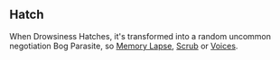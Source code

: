{{CardPage
|quote = Never have I been this tired. It feels as if I could sleep for a hundred years.
|description = When this card is drawn, lose 1 action and [[Expend]] this card.<br/>[[Unplayable]], [[Parasite]]<br/>[[Hatch]] 5
|character = Rook
|rarity = Common
|decktype = Negotiation
|cardtype = Parasite
|keywords = [[Expend]], [[Unplayable]], [[Parasite]], [[Hatch]]
}}
==Hatch==
When Drowsiness Hatches, it's transformed into a random uncommon negotiation Bog Parasite, so [[Memory Lapse]], [[Scrub]] or [[Voices]].
